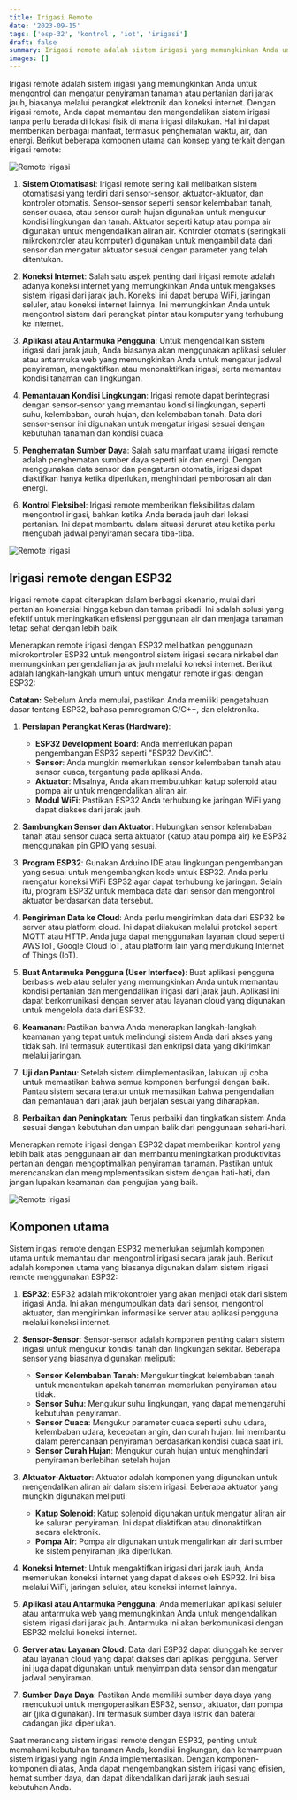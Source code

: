 ```yaml
---
title: Irigasi Remote
date: '2023-09-15'
tags: ['esp-32', 'kontrol', 'iot', 'irigasi']
draft: false
summary: Irigasi remote adalah sistem irigasi yang memungkinkan Anda untuk mengontrol dan mengatur penyiraman tanaman atau pertanian dari jarak jauh, biasanya melalui perangkat elektronik dan koneksi internet.
images: []
---
```


Irigasi remote adalah sistem irigasi yang memungkinkan Anda untuk mengontrol dan mengatur penyiraman tanaman atau pertanian dari jarak jauh, biasanya melalui perangkat elektronik dan koneksi internet. Dengan irigasi remote, Anda dapat memantau dan mengendalikan sistem irigasi tanpa perlu berada di lokasi fisik di mana irigasi dilakukan. Hal ini dapat memberikan berbagai manfaat, termasuk penghematan waktu, air, dan energi. Berikut beberapa komponen utama dan konsep yang terkait dengan irigasi remote:

![Remote Irigasi](/static/images/kontrol/remote-irigasi.jpg)

1. **Sistem Otomatisasi**: Irigasi remote sering kali melibatkan sistem otomatisasi yang terdiri dari sensor-sensor, aktuator-aktuator, dan kontroler otomatis. Sensor-sensor seperti sensor kelembaban tanah, sensor cuaca, atau sensor curah hujan digunakan untuk mengukur kondisi lingkungan dan tanah. Aktuator seperti katup atau pompa air digunakan untuk mengendalikan aliran air. Kontroler otomatis (seringkali mikrokontroler atau komputer) digunakan untuk mengambil data dari sensor dan mengatur aktuator sesuai dengan parameter yang telah ditentukan.

2. **Koneksi Internet**: Salah satu aspek penting dari irigasi remote adalah adanya koneksi internet yang memungkinkan Anda untuk mengakses sistem irigasi dari jarak jauh. Koneksi ini dapat berupa WiFi, jaringan seluler, atau koneksi internet lainnya. Ini memungkinkan Anda untuk mengontrol sistem dari perangkat pintar atau komputer yang terhubung ke internet.

3. **Aplikasi atau Antarmuka Pengguna**: Untuk mengendalikan sistem irigasi dari jarak jauh, Anda biasanya akan menggunakan aplikasi seluler atau antarmuka web yang memungkinkan Anda untuk mengatur jadwal penyiraman, mengaktifkan atau menonaktifkan irigasi, serta memantau kondisi tanaman dan lingkungan.

4. **Pemantauan Kondisi Lingkungan**: Irigasi remote dapat berintegrasi dengan sensor-sensor yang memantau kondisi lingkungan, seperti suhu, kelembaban, curah hujan, dan kelembaban tanah. Data dari sensor-sensor ini digunakan untuk mengatur irigasi sesuai dengan kebutuhan tanaman dan kondisi cuaca.

5. **Penghematan Sumber Daya**: Salah satu manfaat utama irigasi remote adalah penghematan sumber daya seperti air dan energi. Dengan menggunakan data sensor dan pengaturan otomatis, irigasi dapat diaktifkan hanya ketika diperlukan, menghindari pemborosan air dan energi.

6. **Kontrol Fleksibel**: Irigasi remote memberikan fleksibilitas dalam mengontrol irigasi, bahkan ketika Anda berada jauh dari lokasi pertanian. Ini dapat membantu dalam situasi darurat atau ketika perlu mengubah jadwal penyiraman secara tiba-tiba.

![Remote Irigasi](/static/images/kontrol/remote-irigasi1.jpg)

## Irigasi remote dengan ESP32

Irigasi remote dapat diterapkan dalam berbagai skenario, mulai dari pertanian komersial hingga kebun dan taman pribadi. Ini adalah solusi yang efektif untuk meningkatkan efisiensi penggunaan air dan menjaga tanaman tetap sehat dengan lebih baik.

Menerapkan remote irigasi dengan ESP32 melibatkan penggunaan mikrokontroler ESP32 untuk mengontrol sistem irigasi secara nirkabel dan memungkinkan pengendalian jarak jauh melalui koneksi internet. Berikut adalah langkah-langkah umum untuk mengatur remote irigasi dengan ESP32:

**Catatan:** Sebelum Anda memulai, pastikan Anda memiliki pengetahuan dasar tentang ESP32, bahasa pemrograman C/C++, dan elektronika.

1. **Persiapan Perangkat Keras (Hardware)**:

   - **ESP32 Development Board**: Anda memerlukan papan pengembangan ESP32 seperti "ESP32 DevKitC".
   - **Sensor**: Anda mungkin memerlukan sensor kelembaban tanah atau sensor cuaca, tergantung pada aplikasi Anda.
   - **Aktuator**: Misalnya, Anda akan membutuhkan katup solenoid atau pompa air untuk mengendalikan aliran air.
   - **Modul WiFi**: Pastikan ESP32 Anda terhubung ke jaringan WiFi yang dapat diakses dari jarak jauh.

2. **Sambungkan Sensor dan Aktuator**: Hubungkan sensor kelembaban tanah atau sensor cuaca serta aktuator (katup atau pompa air) ke ESP32 menggunakan pin GPIO yang sesuai.

3. **Program ESP32**: Gunakan Arduino IDE atau lingkungan pengembangan yang sesuai untuk mengembangkan kode untuk ESP32. Anda perlu mengatur koneksi WiFi ESP32 agar dapat terhubung ke jaringan. Selain itu, program ESP32 untuk membaca data dari sensor dan mengontrol aktuator berdasarkan data tersebut.

4. **Pengiriman Data ke Cloud**: Anda perlu mengirimkan data dari ESP32 ke server atau platform cloud. Ini dapat dilakukan melalui protokol seperti MQTT atau HTTP. Anda juga dapat menggunakan layanan cloud seperti AWS IoT, Google Cloud IoT, atau platform lain yang mendukung Internet of Things (IoT).

5. **Buat Antarmuka Pengguna (User Interface)**: Buat aplikasi pengguna berbasis web atau seluler yang memungkinkan Anda untuk memantau kondisi pertanian dan mengendalikan irigasi dari jarak jauh. Aplikasi ini dapat berkomunikasi dengan server atau layanan cloud yang digunakan untuk mengelola data dari ESP32.

6. **Keamanan**: Pastikan bahwa Anda menerapkan langkah-langkah keamanan yang tepat untuk melindungi sistem Anda dari akses yang tidak sah. Ini termasuk autentikasi dan enkripsi data yang dikirimkan melalui jaringan.

7. **Uji dan Pantau**: Setelah sistem diimplementasikan, lakukan uji coba untuk memastikan bahwa semua komponen berfungsi dengan baik. Pantau sistem secara teratur untuk memastikan bahwa pengendalian dan pemantauan dari jarak jauh berjalan sesuai yang diharapkan.

8. **Perbaikan dan Peningkatan**: Terus perbaiki dan tingkatkan sistem Anda sesuai dengan kebutuhan dan umpan balik dari penggunaan sehari-hari.

Menerapkan remote irigasi dengan ESP32 dapat memberikan kontrol yang lebih baik atas penggunaan air dan membantu meningkatkan produktivitas pertanian dengan mengoptimalkan penyiraman tanaman. Pastikan untuk merencanakan dan mengimplementasikan sistem dengan hati-hati, dan jangan lupakan keamanan dan pengujian yang baik.

![Remote Irigasi](/static/images/kontrol/remote-irigasi2.jpg)

## Komponen utama

Sistem irigasi remote dengan ESP32 memerlukan sejumlah komponen utama untuk memantau dan mengontrol irigasi secara jarak jauh. Berikut adalah komponen utama yang biasanya digunakan dalam sistem irigasi remote menggunakan ESP32:

1. **ESP32**: ESP32 adalah mikrokontroler yang akan menjadi otak dari sistem irigasi Anda. Ini akan mengumpulkan data dari sensor, mengontrol aktuator, dan mengirimkan informasi ke server atau aplikasi pengguna melalui koneksi internet.

2. **Sensor-Sensor**: Sensor-sensor adalah komponen penting dalam sistem irigasi untuk mengukur kondisi tanah dan lingkungan sekitar. Beberapa sensor yang biasanya digunakan meliputi:

   - **Sensor Kelembaban Tanah**: Mengukur tingkat kelembaban tanah untuk menentukan apakah tanaman memerlukan penyiraman atau tidak.
   - **Sensor Suhu**: Mengukur suhu lingkungan, yang dapat memengaruhi kebutuhan penyiraman.
   - **Sensor Cuaca**: Mengukur parameter cuaca seperti suhu udara, kelembaban udara, kecepatan angin, dan curah hujan. Ini membantu dalam perencanaan penyiraman berdasarkan kondisi cuaca saat ini.
   - **Sensor Curah Hujan**: Mengukur curah hujan untuk menghindari penyiraman berlebihan setelah hujan.

3. **Aktuator-Aktuator**: Aktuator adalah komponen yang digunakan untuk mengendalikan aliran air dalam sistem irigasi. Beberapa aktuator yang mungkin digunakan meliputi:

   - **Katup Solenoid**: Katup solenoid digunakan untuk mengatur aliran air ke saluran penyiraman. Ini dapat diaktifkan atau dinonaktifkan secara elektronik.
   - **Pompa Air**: Pompa air digunakan untuk mengalirkan air dari sumber ke sistem penyiraman jika diperlukan.

4. **Koneksi Internet**: Untuk mengaktifkan irigasi dari jarak jauh, Anda memerlukan koneksi internet yang dapat diakses oleh ESP32. Ini bisa melalui WiFi, jaringan seluler, atau koneksi internet lainnya.

5. **Aplikasi atau Antarmuka Pengguna**: Anda memerlukan aplikasi seluler atau antarmuka web yang memungkinkan Anda untuk mengendalikan sistem irigasi dari jarak jauh. Antarmuka ini akan berkomunikasi dengan ESP32 melalui koneksi internet.

6. **Server atau Layanan Cloud**: Data dari ESP32 dapat diunggah ke server atau layanan cloud yang dapat diakses dari aplikasi pengguna. Server ini juga dapat digunakan untuk menyimpan data sensor dan mengatur jadwal penyiraman.

7. **Sumber Daya Daya**: Pastikan Anda memiliki sumber daya daya yang mencukupi untuk mengoperasikan ESP32, sensor, aktuator, dan pompa air (jika digunakan). Ini termasuk sumber daya listrik dan baterai cadangan jika diperlukan.

Saat merancang sistem irigasi remote dengan ESP32, penting untuk memahami kebutuhan tanaman Anda, kondisi lingkungan, dan kemampuan sistem irigasi yang ingin Anda implementasikan. Dengan komponen-komponen di atas, Anda dapat mengembangkan sistem irigasi yang efisien, hemat sumber daya, dan dapat dikendalikan dari jarak jauh sesuai kebutuhan Anda.
